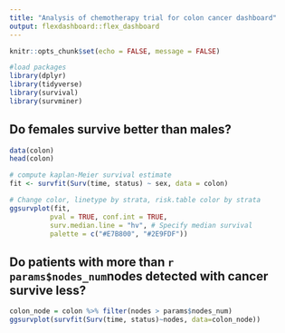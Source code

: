 ```yaml
---
title: "Analysis of chemotherapy trial for colon cancer dashboard"
output: flexdashboard::flex_dashboard
---
```


```r
knitr::opts_chunk$set(echo = FALSE, message = FALSE)
```

```r
#load packages
library(dplyr)
library(tidyverse)
library(survival)
library(survminer)
```

## Do females survive better than males?

```r
data(colon)
head(colon)
```

```r
# compute kaplan-Meier survival estimate
fit <- survfit(Surv(time, status) ~ sex, data = colon)

# Change color, linetype by strata, risk.table color by strata
ggsurvplot(fit,
          pval = TRUE, conf.int = TRUE,
          surv.median.line = "hv", # Specify median survival
          palette = c("#E7B800", "#2E9FDF"))
```

## Do patients with more than `r params$nodes_num`nodes detected with cancer survive less?
```r
colon_node = colon %>% filter(nodes > params$nodes_num)
ggsurvplot(survfit(Surv(time, status)~nodes, data=colon_node))
```
